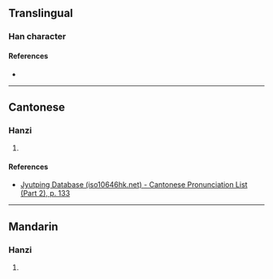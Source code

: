 {{character info/new}}
==Translingual==

===Han character===
{{Han char|rn=75|rad=木|as=18|sn=22|four=46914|canj=DBUG|ids=⿰木瞿}}

====References====
* {{Han ref|kx=0563.220|dkj=15929|dj=0952.020|hdz=21323.080|uh=6B0B|ud=27403|bh=F6E4|bd=63204}}

----

==Cantonese==

===Hanzi===
{{yue-hanzi|jyut=[[keoi4]]|y=keui4}}

# {{rfdef|yue|sort=木18}}

====References====
*[http://www.iso10646hk.net/jp/document/download.jsp Jyutping Database (iso10646hk.net) - Cantonese Pronunciation List (Part 2), p. 133]

----

==Mandarin==

===Hanzi===
{{cmn-hanzi|pin=[[qú]] ([[qu2]])|wg=ch'ü<sup>2</sup>}}

# {{rfdef|cmn|sort=木18}}